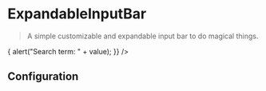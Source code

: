 
# ExpandableInputBar

> A simple customizable and expandable input bar to do magical things.

<CodeBlock title="Default">
  <ExpandableInputBar
    buttonText="Find User"
    placeholder="Search users"
    expandedButtonText="Find them!"
    onClick={value => {
      alert("Search term: " + value);
    }}
  />
</CodeBlock>

## Configuration

<ConfigBlock of={ExpandableInputBar} />

<CodeBlock title="Success">
  <ExpandableInputBar
    buttonText="Find Success"
    placeholder="Yess!"
    alwaysActive={true}
    message={{ text: "Okay, this is cool.", type: INPUTBAR_MESSAGE_TYPES.SUCCESS }}
  />
</CodeBlock>

<CodeBlock title="Warning">
  <ExpandableInputBar
    buttonText="Find Warning"
    placeholder="Huh!"
    alwaysActive={true}
    message={{ text: "Okay, this is kinda cool.", type: INPUTBAR_MESSAGE_TYPES.WARNING }}
  />
</CodeBlock>

<CodeBlock title="Error">
  <ExpandableInputBar
    buttonText="Find Error"
    placeholder="Not again."
    alwaysActive={true}
    message={{ text: "Okay, this is not cool.", type: INPUTBAR_MESSAGE_TYPES.ERROR }}
  />
</CodeBlock>

<CodeBlock title="Loader">
  <ExpandableInputBar
    buttonText="Loader here"
    value="I'm doing something"
    showLoader={true}
  />
</CodeBlock>

<CodeBlock title="Label">
  <ExpandableInputBar
    buttonText="Label"
    placeholder="I got label yo!"
    label="What you got?"
    alwaysActive={true}
  />
</CodeBlock>

<CodeBlock title="Tooltip">
  <ExpandableInputBar
    buttonText="Search"
    placeholder="Placeholder here"
    label="What does this search do?"
    tooltip="I do something, that's for sure."
    alwaysActive={true}
  />
</CodeBlock>

